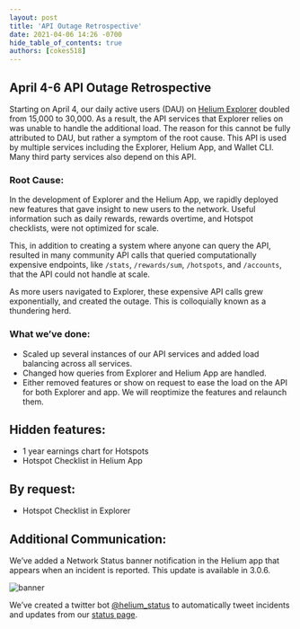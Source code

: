 ```yaml
---
layout: post
title: 'API Outage Retrospective'
date: 2021-04-06 14:26 -0700
hide_table_of_contents: true
authors: [cokes518]
---
```


## April 4-6 API Outage Retrospective

Starting on April 4, our daily active users (DAU) on
[Helium Explorer](https://explorer-old.helium.com) doubled from 15,000 to 30,000. As a result, the
API services that Explorer relies on was unable to handle the additional load. The reason for this
cannot be fully attributed to DAU, but rather a symptom of the root cause. This API is used by
multiple services including the Explorer, Helium App, and Wallet CLI. Many third party services also
depend on this API.

<!--truncate-->

### Root Cause:

In the development of Explorer and the Helium App, we rapidly deployed new features that gave
insight to new users to the network. Useful information such as daily rewards, rewards overtime, and
Hotspot checklists, were not optimized for scale.

This, in addition to creating a system where anyone can query the API, resulted in many community
API calls that queried computationally expensive endpoints, like `/stats`, `/rewards/sum`,
`/hotspots`, and `/accounts`, that the API could not handle at scale.

As more users navigated to Explorer, these expensive API calls grew exponentially, and created the
outage. This is colloquially known as a thundering herd.

### What we’ve done:

- Scaled up several instances of our API services and added load balancing across all services.
- Changed how queries from Explorer and Helium App are handled.
- Either removed features or show on request to ease the load on the API for both Explorer and app.
  We will reoptimize the features and relaunch them.

## Hidden features:

- 1 year earnings chart for Hotspots
- Hotspot Checklist in Helium App

## By request:

- Hotspot Checklist in Explorer

## Additional Communication:

We’ve added a Network Status banner notification in the Helium app that appears when an incident is
reported. This update is available in 3.0.6.

![banner](./banner.png)

We’ve created a twitter bot [@helium_status](https://twitter.com/helium_status) to automatically
tweet incidents and updates from our [status page](https://status.helium.com).
